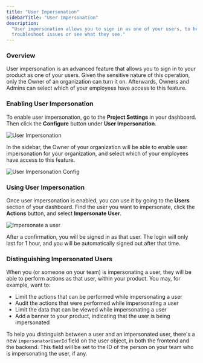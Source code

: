 ```yaml
---
title: "User Impersonation"
sidebarTitle: "User Impersonation"
description:
  "User impersonation allows you to sign in as one of your users, to help them
  troubleshoot issues or see what they see."
---
```


### Overview

User impersonation is an advanced feature that allows you to sign in to your product as one of your users.
Given the sensitive nature of this operation, only the Owner of an organization can turn it on.
Afterwards, Owners and Admins can select which of your employees have access to this feature.

### Enabling User Impersonation

To enable user impersonation, go to the **Project Settings** in your dashboard. Then click the **Configure** button under **User Impersonation**.

![User Impersonation](/images/impersonation-setup.png)

In the sidebar, the Owner of your organization will be able to enable user impersonation for your organization,
and select which of your employees have access to this feature.

![User Impersonation Config](/images/impersonation-config.png)

### Using User Impersonation

Once user impersonation is enabled, you can use it by going to the **Users** section of your dashboard.
Find the user you want to impersonate, click the **Actions** button, and select **Impersonate User**.

![Impersonate a user](/images/impersonation-user.png)

After a confirmation, you will be signed in as that user. The login will only last for 1 hour, and you will be
automatically signed out after that time.

### Distinguishing Impersonated Users

When you (or someone on your team) is impersonating a user, they will be able to perform actions as that user, within your product.
You may, for example, want to:

- Limit the actions that can be performed while impersonating a user
- Audit the actions that were performed while impersonating a user
- Limit the data that can be viewed while impersonating a user
- Add a banner to your product, indicating that the user is being impersonated

To help you distinguish between a user and an impersonated user, there's a new `impersonatorUserId` field on the user object,
in both the frontend and the backend. This field will be set to the ID of the person on your team who is impersonating the user, if any.
